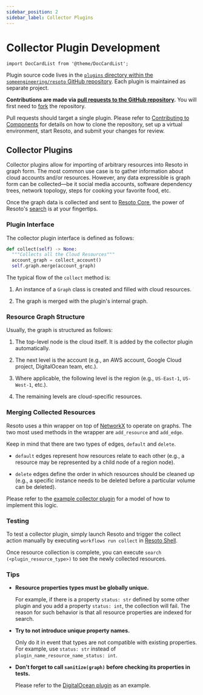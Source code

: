 ```yaml
---
sidebar_position: 2
sidebar_label: Collector Plugins
---
```


# Collector Plugin Development

```mdx-code-block
import DocCardList from '@theme/DocCardList';
```

Plugin source code lives in the [`plugins` directory within the `someengineering/resoto` GitHub repository](https://github.com/someengineering/resoto/tree/main/plugins). Each plugin is maintained as separate project.

**Contributions are made via [pull requests to the GitHub repository](https://github.com/someengineering/resoto/pulls).** You will first need to [fork](https://docs.github.com/get-started/quickstart/fork-a-repo) the repository.

Pull requests should target a single plugin. Please refer to [Contributing to Components](../components.mdx) for details on how to clone the repository, set up a virtual environment, start Resoto, and submit your changes for review.

## Collector Plugins

Collector plugins allow for importing of arbitrary resources into Resoto in graph form. The most common use case is to gather information about cloud accounts and/or resources. However, any data expressible is graph form can be collected—be it social media accounts, software dependency trees, network topology, steps for cooking your favorite food, etc.

Once the graph data is collected and sent to [Resoto Core](../../reference/components/core.mdx), the power of Resoto's [search](../../reference/search/index.mdx) is at your fingertips.

<DocCardList />

### Plugin Interface

The collector plugin interface is defined as follows:

```python
def collect(self) -> None:
  """Collects all the Cloud Resources"""
  account_graph = collect_account()
  self.graph.merge(account_graph)
```

The typical flow of the `collect` method is:

1. An instance of a `Graph` class is created and filled with cloud resources.

2. The graph is merged with the plugin's internal graph.

### Resource Graph Structure

Usually, the graph is structured as follows:

1. The top-level node is the cloud itself. It is added by the collector plugin automatically.

2. The next level is the account (e.g., an AWS account, Google Cloud project, DigitalOcean team, etc.).
3. Where applicable, the following level is the region (e.g., `US-East-1`, `US-West-1`, etc.).

4. The remaining levels are cloud-specific resources.

### Merging Collected Resources

Resoto uses a thin wrapper on top of [NetworkX](https://networkx.org) to operate on graphs. The two most used methods in the wrapper are `add_resource` and `add_edge`.

Keep in mind that there are two types of edges, `default` and `delete`.

- `default` edges represent how resources relate to each other (e.g., a resource may be represented by a child node of a region node).

- `delete` edges define the order in which resources should be cleaned up (e.g., a specific instance needs to be deleted before a particular volume can be deleted).

Please refer to the [example collector plugin](https://github.com/someengineering/resoto/tree/main/plugins/example_collector) for a model of how to implement this logic.

### Testing

To test a collector plugin, simply launch Resoto and trigger the collect action manually by executing `workflows run collect` in [Resoto Shell](../../reference/components/shell.mdx).

Once resource collection is complete, you can execute `search (<plugin_resource_type>)` to see the newly collected resources.

### Tips

- **Resource properties types must be globally unique.**

  For example, if there is a property `status: str` defined by some other plugin and you add a property `status: int`, the collection will fail. The reason for such behavior is that all resource properties are indexed for search.

- **Try to not introduce unique property names.**

  Only do it in event that types are not compatible with existing properties. For example, use `status: str` instead of `plugin_name_resource_name_status: int`.

- **Don't forget to call `sanitize(graph)` before checking its properties in tests.**

  Please refer to the [DigitalOcean plugin](https://github.com/someengineering/resoto/tree/main/plugins/digitalocean) as an example.
